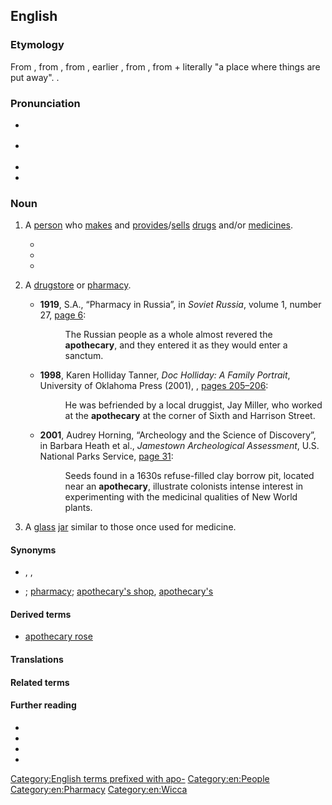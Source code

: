 ==English==
{{was wotd|2010|June|3}}
{{wikipedia|mul=pharmacy}}

===Etymology===
{{root|en|ine-pro|*dʰeh₁-}}
From {{der|en|fro|apotecaire}}, from {{der|en|ML.|apothecarius||storekeeper}}, from {{m|la|apotheca||shop, store}}, earlier {{der|en|la|apotheca||repository, storehouse, warehouse}}, from {{der|en|grc|ἀποθήκη||a repository, storehouse}}, from {{m|grc|ἀπό||away}} + {{m|grc|τίθημι||to put}} literally "a place where things are put away". {{doublet|en|boutique|bodega}}.

===Pronunciation===
* {{a|UK}} {{IPA|en|/əˈpɒθəkəɹi/}}
* {{a|US}} {{IPA|en|/əˈpɑθəˌkɛəɹi/}}
* {{audio|en|en-us-apothecary.ogg|Audio (US)}}
* {{audio|en|en-au-apothecary.ogg|Audio (AU)}}

===Noun===
{{en-noun}}

# {{lb|en|dated}} A [[person]] who [[make]]s and [[provide]]s/[[sell]]s [[drug]]s and/or [[medicine]]s.
#* {{RQ:Shakespeare Romeo and Juliet|act=V|scene=iii|page=75|column=2|passage=O true '''Appothecarie'''! / Thy drugs are quicke. Thus with a kiſſe I die.}}
#* {{RQ:Landon Lady Anne Granard|page=62|volume=I|passage=The girls, though their illness was long and dangerous, recovered under Mrs. Palmer's care, who watched over them as if they had been her own; and from that time an affection, as valuable as it was pleasant, sprang up between them. When Lady Anne returned, she called, and talked about every thing but the '''apothecary''''s bill.}}
#* {{quote-book|1=en|year=1886|translator=H.L. Br&aelig;kstad|author=Peter Christen Asbj&oslash;rnsen|authorlink=Peter Christen Asbj&oslash;rnsen|title=Folk and Fairy Tales|page=2|passage=It amused me to see the bustle and the life in the '''apothecary's''' shop across the street.}}
# {{lb|en|nonstandard|dated}} A [[drugstore]] or [[pharmacy]].
#* '''1919''', S.A., “Pharmacy in Russia”, in ''Soviet Russia'', volume 1, number 27, [http://books.google.com/books?id=ElVGAAAAMAAJ&pg=RA12-PA6&dq=apothecary page 6]:
#*: The Russian people as a whole almost revered the '''apothecary''', and they entered it as they would enter a sanctum.
#* '''1998''', Karen Holliday Tanner, ''Doc Holliday: A Family Portrait'', University of Oklahoma Press (2001), {{ISBN|978-0-8061-3320-1}}, [http://books.google.com/books?id=O9GXyeUpDaIC&pg=PA205&dq=apothecary pages 205–206]:
#*: He was befriended by a local druggist, Jay Miller, who worked at the '''apothecary''' at the corner of Sixth and Harrison Street.
#* '''2001''', Audrey Horning, “Archeology and the Science of Discovery”, in Barbara Heath et al., ''Jamestown Archeological Assessment'', U.S. National Parks Service, [http://books.google.com/books?id=DLWVFHB4sfsC&pg=PA31&dq=apothecary page 31]:
#*: Seeds found in a 1630s refuse-filled clay borrow pit, located near an '''apothecary''', illustrate colonists{{sic|colonists’}} intense interest in experimenting with the medicinal qualities of New World plants.
# A [[glass]] [[jar]] similar to those once used for medicine.

====Synonyms====
* {{sense|person who makes and sells drugs}} {{l|en|druggist}}, {{l|en|pharmacist}}, {{l|en|chemist}}
* {{sense|store that sells drugs}} {{l|en|drugstore}}; [[pharmacy]]; [[apothecary's shop]], [[apothecary's]] {{qualifier|UK}}

====Derived terms====
* [[apothecary rose]]

====Translations====
{{trans-see|pharmacist}}

{{trans-see|pharmacy}}

====Related terms====
{{der3|en|apothecary's Latin|talk like an apothecary|apothecia|apothecium|bibliotheca|hypothec|hypothecate|spermatheca|theca|thecal|thecate|thecium|thecodonts}}

====Further reading====
* {{R:Webster 1913}}
* {{R:Century 1911}}
* {{R:OneLook}}
* {{R:Online Etymology Dictionary}}

[[Category:English terms prefixed with apo-]]
[[Category:en:People]]
[[Category:en:Pharmacy]]
[[Category:en:Wicca]]